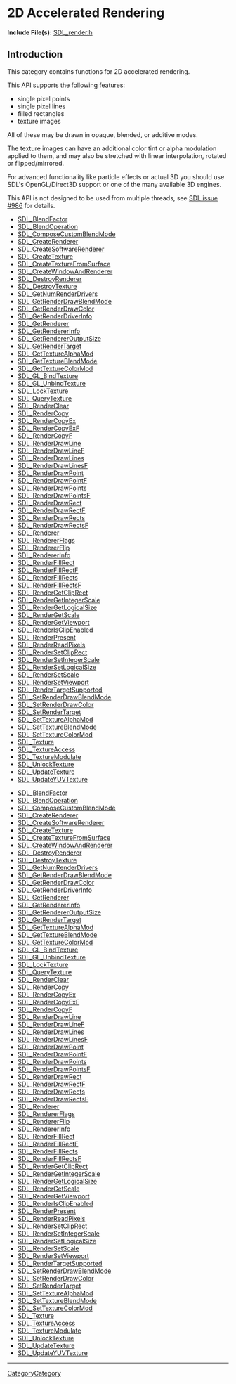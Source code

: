 = 2D Accelerated Rendering =

'''Include File(s):''' [https://github.com/libsdl-org/SDL/blob/main/include/SDL_render.h SDL_render.h]


== Introduction ==
This category contains functions for 2D accelerated rendering.

This API supports the following features:

* single pixel points
* single pixel lines
* filled rectangles
* texture images

All of these may be drawn in opaque, blended, or additive modes.

The texture images can have an additional color tint or alpha modulation applied to them, and may also be stretched with linear interpolation, rotated or flipped/mirrored.

For advanced functionality like particle effects or actual 3D you should use SDL's OpenGL/Direct3D support or one of the many available 3D engines.

This API is not designed to be used from multiple threads, see [https://github.com/libsdl-org/SDL/issues/986 SDL issue #986] for details.

<!-- BEGIN CATEGORY LIST -->
* [[SDL_BlendFactor]]
* [[SDL_BlendOperation]]
* [[SDL_ComposeCustomBlendMode]]
* [[SDL_CreateRenderer]]
* [[SDL_CreateSoftwareRenderer]]
* [[SDL_CreateTexture]]
* [[SDL_CreateTextureFromSurface]]
* [[SDL_CreateWindowAndRenderer]]
* [[SDL_DestroyRenderer]]
* [[SDL_DestroyTexture]]
* [[SDL_GetNumRenderDrivers]]
* [[SDL_GetRenderDrawBlendMode]]
* [[SDL_GetRenderDrawColor]]
* [[SDL_GetRenderDriverInfo]]
* [[SDL_GetRenderer]]
* [[SDL_GetRendererInfo]]
* [[SDL_GetRendererOutputSize]]
* [[SDL_GetRenderTarget]]
* [[SDL_GetTextureAlphaMod]]
* [[SDL_GetTextureBlendMode]]
* [[SDL_GetTextureColorMod]]
* [[SDL_GL_BindTexture]]
* [[SDL_GL_UnbindTexture]]
* [[SDL_LockTexture]]
* [[SDL_QueryTexture]]
* [[SDL_RenderClear]]
* [[SDL_RenderCopy]]
* [[SDL_RenderCopyEx]]
* [[SDL_RenderCopyExF]]
* [[SDL_RenderCopyF]]
* [[SDL_RenderDrawLine]]
* [[SDL_RenderDrawLineF]]
* [[SDL_RenderDrawLines]]
* [[SDL_RenderDrawLinesF]]
* [[SDL_RenderDrawPoint]]
* [[SDL_RenderDrawPointF]]
* [[SDL_RenderDrawPoints]]
* [[SDL_RenderDrawPointsF]]
* [[SDL_RenderDrawRect]]
* [[SDL_RenderDrawRectF]]
* [[SDL_RenderDrawRects]]
* [[SDL_RenderDrawRectsF]]
* [[SDL_Renderer]]
* [[SDL_RendererFlags]]
* [[SDL_RendererFlip]]
* [[SDL_RendererInfo]]
* [[SDL_RenderFillRect]]
* [[SDL_RenderFillRectF]]
* [[SDL_RenderFillRects]]
* [[SDL_RenderFillRectsF]]
* [[SDL_RenderGetClipRect]]
* [[SDL_RenderGetIntegerScale]]
* [[SDL_RenderGetLogicalSize]]
* [[SDL_RenderGetScale]]
* [[SDL_RenderGetViewport]]
* [[SDL_RenderIsClipEnabled]]
* [[SDL_RenderPresent]]
* [[SDL_RenderReadPixels]]
* [[SDL_RenderSetClipRect]]
* [[SDL_RenderSetIntegerScale]]
* [[SDL_RenderSetLogicalSize]]
* [[SDL_RenderSetScale]]
* [[SDL_RenderSetViewport]]
* [[SDL_RenderTargetSupported]]
* [[SDL_SetRenderDrawBlendMode]]
* [[SDL_SetRenderDrawColor]]
* [[SDL_SetRenderTarget]]
* [[SDL_SetTextureAlphaMod]]
* [[SDL_SetTextureBlendMode]]
* [[SDL_SetTextureColorMod]]
* [[SDL_Texture]]
* [[SDL_TextureAccess]]
* [[SDL_TextureModulate]]
* [[SDL_UnlockTexture]]
* [[SDL_UpdateTexture]]
* [[SDL_UpdateYUVTexture]]
<!-- END CATEGORY LIST -->

<!-- BEGIN CATEGORY LIST -->
* [[SDL_BlendFactor]]
* [[SDL_BlendOperation]]
* [[SDL_ComposeCustomBlendMode]]
* [[SDL_CreateRenderer]]
* [[SDL_CreateSoftwareRenderer]]
* [[SDL_CreateTexture]]
* [[SDL_CreateTextureFromSurface]]
* [[SDL_CreateWindowAndRenderer]]
* [[SDL_DestroyRenderer]]
* [[SDL_DestroyTexture]]
* [[SDL_GetNumRenderDrivers]]
* [[SDL_GetRenderDrawBlendMode]]
* [[SDL_GetRenderDrawColor]]
* [[SDL_GetRenderDriverInfo]]
* [[SDL_GetRenderer]]
* [[SDL_GetRendererInfo]]
* [[SDL_GetRendererOutputSize]]
* [[SDL_GetRenderTarget]]
* [[SDL_GetTextureAlphaMod]]
* [[SDL_GetTextureBlendMode]]
* [[SDL_GetTextureColorMod]]
* [[SDL_GL_BindTexture]]
* [[SDL_GL_UnbindTexture]]
* [[SDL_LockTexture]]
* [[SDL_QueryTexture]]
* [[SDL_RenderClear]]
* [[SDL_RenderCopy]]
* [[SDL_RenderCopyEx]]
* [[SDL_RenderCopyExF]]
* [[SDL_RenderCopyF]]
* [[SDL_RenderDrawLine]]
* [[SDL_RenderDrawLineF]]
* [[SDL_RenderDrawLines]]
* [[SDL_RenderDrawLinesF]]
* [[SDL_RenderDrawPoint]]
* [[SDL_RenderDrawPointF]]
* [[SDL_RenderDrawPoints]]
* [[SDL_RenderDrawPointsF]]
* [[SDL_RenderDrawRect]]
* [[SDL_RenderDrawRectF]]
* [[SDL_RenderDrawRects]]
* [[SDL_RenderDrawRectsF]]
* [[SDL_Renderer]]
* [[SDL_RendererFlags]]
* [[SDL_RendererFlip]]
* [[SDL_RendererInfo]]
* [[SDL_RenderFillRect]]
* [[SDL_RenderFillRectF]]
* [[SDL_RenderFillRects]]
* [[SDL_RenderFillRectsF]]
* [[SDL_RenderGetClipRect]]
* [[SDL_RenderGetIntegerScale]]
* [[SDL_RenderGetLogicalSize]]
* [[SDL_RenderGetScale]]
* [[SDL_RenderGetViewport]]
* [[SDL_RenderIsClipEnabled]]
* [[SDL_RenderPresent]]
* [[SDL_RenderReadPixels]]
* [[SDL_RenderSetClipRect]]
* [[SDL_RenderSetIntegerScale]]
* [[SDL_RenderSetLogicalSize]]
* [[SDL_RenderSetScale]]
* [[SDL_RenderSetViewport]]
* [[SDL_RenderTargetSupported]]
* [[SDL_SetRenderDrawBlendMode]]
* [[SDL_SetRenderDrawColor]]
* [[SDL_SetRenderTarget]]
* [[SDL_SetTextureAlphaMod]]
* [[SDL_SetTextureBlendMode]]
* [[SDL_SetTextureColorMod]]
* [[SDL_Texture]]
* [[SDL_TextureAccess]]
* [[SDL_TextureModulate]]
* [[SDL_UnlockTexture]]
* [[SDL_UpdateTexture]]
* [[SDL_UpdateYUVTexture]]
<!-- END CATEGORY LIST -->
----
[[CategoryCategory]]
